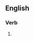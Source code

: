 {{also|PEGylating}}

==English==

===Verb===
{{head|en|verb form}}

# {{present participle of|pegylate|lang=en|nocat=1}} {{alternative form of|lang=en|PEGylating}}